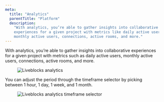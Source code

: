 ```yaml
---
meta:
  title: "Analytics"
  parentTitle: "Platform"
  description:
    "With analytics, you’re able to gather insights into collaborative
    experiences for a given project with metrics like daily active users,
    monthly active users, connections, active rooms, and more."
---
```


With analytics, you’re able to gather insights into collaborative experiences
for a given project with metrics such as daily active users, monthly active
users, connections, active rooms, and more.

<Figure>
  <Image
    src="/assets/analytics/analytics.png"
    alt="Liveblocks analytics"
    width={768}
    height={406}
  />
</Figure>

You can adjust the period through the timeframe selector by picking between 1
hour, 1 day, 1 week, and 1 month.

<Figure>
  <Image
    src="/assets/analytics/analytics-timeframe.png"
    alt="Liveblocks analytics timeframe selector"
    width={768}
    height={406}
  />
</Figure>
